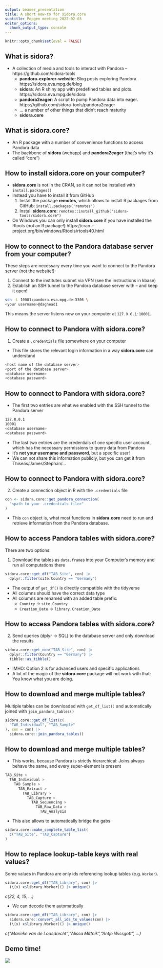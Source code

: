 ```yaml
---
output: beamer_presentation
title: A short How-to for sidora.core
subtitle: Popgen meeting 2022-02-03
editor_options: 
  chunk_output_type: console
---
```


```r
knitr::opts_chunk$set(eval = FALSE)
```

## What is sidora?

- A collection of media and tools to interact with Pandora -- https://github.com/sidora-tools
  - **pandora-explorer-website**: Blog posts exploring Pandora. https://sidora.eva.mpg.de/blog
  - **sidora**: An R shiny app with predefined tables and plots. https://sidora.eva.mpg.de/sidora
  - **pandora2eager**: A script to pump Pandora data into eager. https://github.com/sidora-tools/pandora2eager
  - ... a number of other things that didn't reach maturity
  - **sidora.core**
  
## What is sidora.core?

- An R package with a number of convenience functions to access Pandora data
- The backbone of **sidora** (webapp) and **pandora2eager** (that's why it's called "core")

## How to install sidora.core on your computer?

- **sidora.core** is not in the CRAN, so it can not be installed with `install.packages()`
- Instead you have to install it from GitHub
  1. Install the package **remotes**, which allows to install R packages from GitHub: `install.packages('remotes')`
  2. Install **sidora.core**: `remotes::install_github("sidora-tools/sidora.core")`
- On Windows you can only install **sidora.core** if you have installed the Rtools (not an R package!) https://cran.r-project.org/bin/windows/Rtools/rtools40.html

## How to connect to the Pandora database server from your computer?

These steps are necessary every time you want to connect to the Pandora server (not the website!):

1. Connect to the institutes subnet via VPN (see the instructions in kbase)
2. Establish an SSH tunnel to the Pandora database server with -- and keep it open!

```bash
ssh -L 10001:pandora.eva.mpg.de:3306 \
<your username>@daghead1
```

This means the server listens now on your computer at `127.0.0.1:10001`.

## How to connect to Pandora with sidora.core?

1. Create a `.credentials` file somewhere on your computer
- This file stores the relevant login information in a way **sidora.core** can understand

```bash
<host name of the database server>
<port of the database server>
<database username>
<database password>
```

## How to connect to Pandora with sidora.core?

- The first two entries are what we enabled with the SSH tunnel to the Pandora server
    
```bash
127.0.0.1
10001
<database username>
<database password>
```
    
- The last two entries are the credentials of one specific user account, which has the necessary permissions to query data from Pandora
- It's **not your username and password**, but a specific user!
- We can not share this information publicly, but you can get it from Thiseas/James/Stephan/...

## How to connect to Pandora with sidora.core?

2. Create a connection object in R with the `.credentials` file

```r
con <- sidora.core::get_pandora_connection(
  "<path to your .credentials file>"
)
```

- This `con` object is, what most functions in **sidora.core** need to run and retrieve information from the Pandora database.

## How to access Pandora tables with sidora.core?

There are two options:

1. Download the tables as `data.frame`s into your Computer's memory and run all computations there

```r
sidora.core::get_df("TAB_Site", con) |>
  dplyr::filter(site.Country == "Germany")
```

- The output of `get_df()` is directly compatible with the tidyverse
- All columns should have the correct data type
- All columns are renamed with an added table prefix: 
    - `Country` -> `site.Country`
    - `Creation_Date` -> `library.Creation_Date`

## How to access Pandora tables with sidora.core?

2. Send queries (dplyr -> SQL) to the database server and only download the results

```r
sidora.core::get_con("TAB_Site", con) |>
  dplyr::filter(Country == "Germany") |>
  tibble::as_tibble()
```

- IMHO: Option 2 is for advanced users and specific applications
- A lot of the magic of the **sidora.core** package will not work with that: You know what you are doing.

## How to download and merge multiple tables?

Multiple tables can be downloaded with `get_df_list()` and automatically joined with `join_pandora_tables()`

```r
sidora.core::get_df_list(c(
  "TAB_Individual", "TAB_Sample"
), con = con) |>
  sidora.core::join_pandora_tables()
```

## How to download and merge multiple tables?

- This works, because Pandora is strictly hierarchical: Joins always behave the same, and every super-element is present

```bash
TAB_Site >
  TAB_Individual >
    TAB_Sample >
      TAB_Extract >
        TAB_Library >
          TAB_Capture >
            TAB_Sequencing >
              TAB_Raw_Data >
                TAB_Analysis
```

- This also allows to automatically bridge the gabs

```r
sidora.core::make_complete_table_list(
  c("TAB_Site", "TAB_Capture")
)
```

## How to replace lookup-table keys with real values?

Some values in Pandora are only ids referencing lookup tables (e.g. `Worker`). 

```r
sidora.core::get_df("TAB_Library", con) |> 
  (\(x) x$library.Worker)() |> unique()
```

*c(22, 4, 15, ...)*

- We can decode them automatically

```r
sidora.core::get_df("TAB_Library", con) |> 
  sidora.core::convert_all_ids_to_values(con) |> 
  (\(x) x$library.Worker)() |> unique()
```

*c("Marieke van de Loosdrecht","Alissa Mittnik","Antje Wissgott", ...)*

## Demo time!

<!-- https://i.redd.it/x8m7tpqzktx01.jpg -->
![](x8m7tpqzktx01.jpg)
